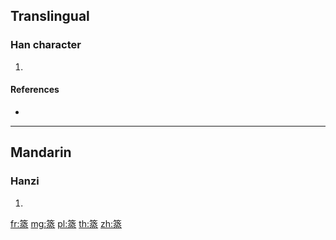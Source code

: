 {{character info/new}}
==Translingual==

===Han character===
{{Han char|rn=118|rad=竹|as=10|sn=16|four=88227|canj=HNEF}}

# {{defn|Han|sort=竹10}}

====References====
* {{Han ref|kx=0894.040|dkj=26319|hdz=53005.160|uh=7BDC|ud=31708|bh=EAC3|bd=60099}}

----

==Mandarin==

===Hanzi===
{{cmn-hanzi|pin=[[zhēng]] ([[zheng1]])|wg=cheng<sup>1</sup>}}

# {{defn|lang=cmn|sort=竹10}}

[[fr:篜]]
[[mg:篜]]
[[pl:篜]]
[[th:篜]]
[[zh:篜]]